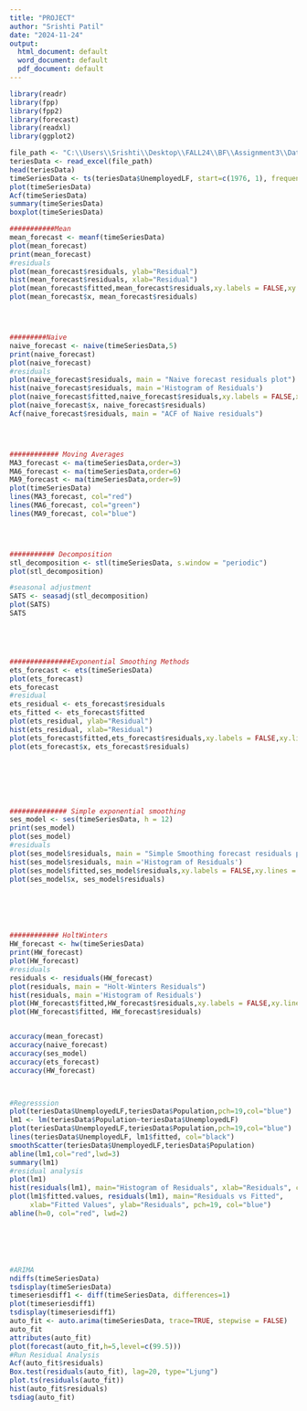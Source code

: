 ---
title: "PROJECT"
author: "Srishti Patil"
date: "2024-11-24"
output:
  html_document: default
  word_document: default
  pdf_document: default
---

```{r}
library(readr)
library(fpp)
library(fpp2)
library(forecast)
library(readxl)
library(ggplot2)

file_path <- "C:\\Users\\Srishti\\Desktop\\FALL24\\BF\\Assignment3\\Data_NewYork.xlsx"
teriesData <- read_excel(file_path)
head(teriesData)
timeSeriesData <- ts(teriesData$UnemployedLF, start=c(1976, 1), frequency=12)
plot(timeSeriesData)
Acf(timeSeriesData)
summary(timeSeriesData)
boxplot(timeSeriesData)

###########Mean
mean_forecast <- meanf(timeSeriesData)
plot(mean_forecast)
print(mean_forecast)
#residuals
plot(mean_forecast$residuals, ylab="Residual")
hist(mean_forecast$residuals, xlab="Residual")
plot(mean_forecast$fitted,mean_forecast$residuals,xy.labels = FALSE,xy.lines = FALSE)
plot(mean_forecast$x, mean_forecast$residuals)




#########Naive
naive_forecast <- naive(timeSeriesData,5)
print(naive_forecast)
plot(naive_forecast)
#residuals
plot(naive_forecast$residuals, main = "Naive forecast residuals plot")
hist(naive_forecast$residuals, main ='Histogram of Residuals')
plot(naive_forecast$fitted,naive_forecast$residuals,xy.labels = FALSE,xy.lines = FALSE)
plot(naive_forecast$x, naive_forecast$residuals)
Acf(naive_forecast$residuals, main = "ACF of Naive residuals")




############ Moving Averages
MA3_forecast <- ma(timeSeriesData,order=3)
MA6_forecast <- ma(timeSeriesData,order=6)
MA9_forecast <- ma(timeSeriesData,order=9)
plot(timeSeriesData)
lines(MA3_forecast, col="red")
lines(MA6_forecast, col="green")
lines(MA9_forecast, col="blue")




########### Decomposition
stl_decomposition <- stl(timeSeriesData, s.window = "periodic")
plot(stl_decomposition)

#seasonal adjustment
SATS <- seasadj(stl_decomposition)
plot(SATS)
SATS





###############Exponential Smoothing Methods
ets_forecast <- ets(timeSeriesData)
plot(ets_forecast)
ets_forecast
#residual
ets_residual <- ets_forecast$residuals
ets_fitted <- ets_forecast$fitted
plot(ets_residual, ylab="Residual")
hist(ets_residual, xlab="Residual")
plot(ets_forecast$fitted,ets_forecast$residuals,xy.labels = FALSE,xy.lines = FALSE)
plot(ets_forecast$x, ets_forecast$residuals)







############## Simple exponential smoothing
ses_model <- ses(timeSeriesData, h = 12)
print(ses_model)
plot(ses_model)
#residuals
plot(ses_model$residuals, main = "Simple Smoothing forecast residuals plot")
hist(ses_model$residuals, main ='Histogram of Residuals')
plot(ses_model$fitted,ses_model$residuals,xy.labels = FALSE,xy.lines = FALSE)
plot(ses_model$x, ses_model$residuals)






############ HoltWinters
HW_forecast <- hw(timeSeriesData)
print(HW_forecast)
plot(HW_forecast)
#residuals
residuals <- residuals(HW_forecast)
plot(residuals, main = "Holt-Winters Residuals")
hist(residuals, main ='Histogram of Residuals')
plot(HW_forecast$fitted,HW_forecast$residuals,xy.labels = FALSE,xy.lines = FALSE)
plot(HW_forecast$fitted, HW_forecast$residuals)


accuracy(mean_forecast)
accuracy(naive_forecast)
accuracy(ses_model)
accuracy(ets_forecast)
accuracy(HW_forecast)



#Regresssion
plot(teriesData$UnemployedLF,teriesData$Population,pch=19,col="blue")
lm1 <- lm(teriesData$Population~teriesData$UnemployedLF)
plot(teriesData$UnemployedLF,teriesData$Population,pch=19,col="blue")
lines(teriesData$UnemployedLF, lm1$fitted, col="black")
smoothScatter(teriesData$UnemployedLF,teriesData$Population)
abline(lm1,col="red",lwd=3)
summary(lm1)
#residual analysis
plot(lm1)
hist(residuals(lm1), main="Histogram of Residuals", xlab="Residuals", col="pink")
plot(lm1$fitted.values, residuals(lm1), main="Residuals vs Fitted", 
     xlab="Fitted Values", ylab="Residuals", pch=19, col="blue")
abline(h=0, col="red", lwd=2)






#ARIMA
ndiffs(timeSeriesData)
tsdisplay(timeSeriesData)
timeseriesdiff1 <- diff(timeSeriesData, differences=1)
plot(timeseriesdiff1)
tsdisplay(timeseriesdiff1)
auto_fit <- auto.arima(timeSeriesData, trace=TRUE, stepwise = FALSE)
auto_fit
attributes(auto_fit)
plot(forecast(auto_fit,h=5,level=c(99.5)))
#Run Residual Analysis
Acf(auto_fit$residuals)
Box.test(residuals(auto_fit), lag=20, type="Ljung")
plot.ts(residuals(auto_fit))
hist(auto_fit$residuals)
tsdiag(auto_fit)






```



